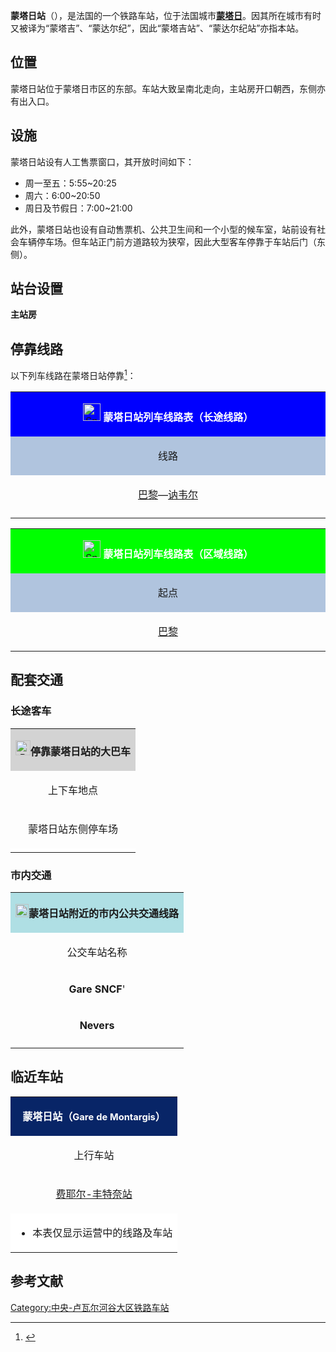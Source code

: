 {{Infobox station
| name = [[File:Sncf-logo.svg|32x32px]]蒙塔日站<br>(<span style="font-size:small">蒙塔吉站、蒙达尔纪站</span>)<br>{{lang|fr|Gare de Montargis}}
| type = [[法国铁路|法国铁路]]
| image = File:Montargis IMG 0330.JPG
| image_caption = 蒙塔日站正门（西侧）
| address = {{FRA}}[[卢瓦雷省|卢瓦雷省]][[蒙塔日|蒙塔日]]
| latd = 48
| latm = 00
| lats = 25
| latNS = N
| longd = 2
| longm = 44
| longs = 35
| longEW = E
| operator = [[File:Sncf-logo.svg|32x32px]]
| coordinates_display = yes
| iso_region = FR
| line = * [[莫雷－里昂铁路|莫雷－里昂铁路]]
* {{link-fr|莱索布赖－蒙塔日铁路|Ligne des Aubrais - Orléans à Montargis}}（货运，基本废弃）
| platform = 4
| tracks = 5
| elevation = 89米
| opened = 1860年8月14日
| rebuilt = 
| status = 使用中
| closed = 
| passengers = 约64.2万人次<ref>{{Cite web|url=https://ressources.data.sncf.com/explore/dataset/frequentation-gares/?sort=voyageurs_2014&q=montargis|title=Fréquentation en gares en 2014|accessdate=2016-11-06|author=SNCF|date=|language=法语|publisher=SNCF Open Data}}</ref>
| pass_year = 2014年
| station_type = 客运车站，兼办货运业务
| connections = * 卢瓦雷省城际客运
* 蒙塔日城市公共交通
| route_map = 
| map_locator = 
| note = 
}}

'''蒙塔日站'''（{{lang-fr|Gare de Montargis}}），是法国的一个铁路车站，位于法国城市'''[[蒙塔日|蒙塔日]]'''。因其所在城市有时又被译为“蒙塔吉”、“蒙达尔纪”，因此“蒙塔吉站”、“蒙达尔纪站”亦指本站。

==位置==

蒙塔日站位于蒙塔日市区的东部。车站大致呈南北走向，主站房开口朝西，东侧亦有出入口。

==设施==

蒙塔日站设有人工售票窗口，其开放时间如下：
* 周一至五：5:55~20:25
* 周六：6:00~20:50
* 周日及节假日：7:00~21:00

此外，蒙塔日站也设有自动售票机、公共卫生间和一个小型的候车室，站前设有社会车辆停车场。但车站正门前方道路较为狭窄，因此大型客车停靠于车站后门（东侧）。

==站台设置==

{{RailStStart|西}}
'''主站房'''
{{RailStPlatform|侧d||1T||}}
{{RailStLine|A||}}
{{RailStLine|B||}}
{{RailStPlatform|岛| |||}}
{{RailStLine|C||}}
{{RailStLine|D||}}
{{RailStPlatform|岛| |||}}
{{RailStLine|E||}}
{{RailStLine|||}}
{{RailStPlatform|岛| |||}}
{{RailStLine|||}}
{{RailStEnd|东}}

== 停靠线路 ==

{{动态列表|最后更新时间：2016年11月7日。本章节内容仅供参考，不排除因施工或罢工而引发的临时性变更。欢迎修正和补充}}

以下列车线路在蒙塔日站停靠<ref>{{Cite web|url=http://www.ter.sncf.com/centre-val-de-loire/gares/87684001/Montargis/prochains-departs|title=GARE MONTARGIS|accessdate=2016-11-07|author=SNCF|date=|language=法语|publisher=TER Centre - Val-de-Loire}}</ref>：

{| class="wikitable mw-collapsible" 
|colspan="5" style="background:#0000FF; width:48em" align="center"|[[File:Sncf-logo.svg|28x28px]] <font color=#FFFFFF>'''蒙塔日站列车线路表（长途线路）'''</font>
|-
!style="background:#B0C4DE"| 线路
!style="background:#B0C4DE"|车种
!style="background:#B0C4DE"|上一站
!style="background:#B0C4DE"|下一站
!style="background:#B0C4DE"|大致运行频率{{noteTag|name=noteA}}
|-
| rowspan="2" |[[巴黎贝尔西站|巴黎]]—[[讷韦尔站|讷韦尔]]
| rowspan="2" align="center" |'''INTERCITÉS'''
|[[巴黎贝尔西站|巴黎]]
| rowspan="2" |[[维尔尼松河畔诺让站|维尔尼松河畔诺让]]
|每天4趟左右
|-
|[[讷穆尔圣皮耶尔站|讷穆尔]]
|每天2趟{{noteTag|name=noteB}}
|-
|colspan="5" style="background:#FFFFFF"|{{noteFoot|1=
{{noteTag|name=noteA|1=在本栏中，往返1次为"1趟"；除特别标明外，其数据仅工作日有效，周末及节假日列车数量可能会减少或停运}}
{{noteTag|name=noteB|1=周末及节假日停运}}
}}
|}

{| class="wikitable mw-collapsible"
|colspan="5" style="background:#00FF00; width:48em" align="center" |[[File:Sncf-logo.svg|28x28px]] '''<font color=#FFFFFF>蒙塔日站列车线路表（区域线路）</font>'''
|-
!style="background:#B0C4DE"|起点
!style="background:#B0C4DE"|上一站
!style="background:#B0C4DE"|线路
!style="background:#B0C4DE"|下一站
!style="background:#B0C4DE"|终点
|-
|[[巴黎里昂车站|巴黎]]
|[[苏普-沙托朗东站|苏普]]/[[多尔迪福站|多尔迪福]]/[[费里耶-丰特奈站|费里耶-丰特奈]]
| rowspan="1"|[[File:Logo_train_transilien.svg|16x16px]][[File:Paris_Transilien_R.svg|16x16px]]
|（终点）
|（终点）<ref>{{Cite web|url=https://www.transilien.com/sites/default/files/atoms/files/paris_gare_de_lyon_-_moret_-_montereau_-_montargis_-_lundi_au_vendredi.pdf|title=paris_gare_de_lyon_-_moret_-_montereau_-_montargis_-_lundi_au_vendredi|accessdate=2016-11-07|author=Transilien|date=|language=法语|publisher=Transilien}}{{Dead link|date=2019年11月 |bot=InternetArchiveBot |fix-attempted=yes }}</ref>
|}

==配套交通==
===长途客车===

{| class="wikitable mw-collapsible" 
|colspan="3" align="center" style="background:#D3D3D3" |[[File:BSicon_BUS.svg|24x24px]]'''停靠蒙塔日站的大巴车'''
|-
!align="center" |上下车地点
!align="center" |运营单位
!align="center" |主要目的地{{noteTag|name=noteA}}
|-
| rowspan="2" align="center" |蒙塔日站东侧停车场
|align="center" |{{link-fr|卢瓦雷省城际客运|Ulys}}<br>Ulys
|
* 4号线{{noteTag|name=noteC}}：[[拉沙佩勒圣塞皮尔克尔|拉沙佩勒圣塞皮尔克尔]]、[[埃尔穆瓦地区拉塞尔|拉塞勒昂埃尔穆瓦]]、[[库尔特奈_(卢瓦雷省)|库尔特奈]]
* 6号线：[[贝勒加尔德_(卢瓦雷省)|贝勒加尔德 (卢瓦雷省)]]、[[奥尔良站|奥尔良]]
* 11号线{{noteTag|name=noteC}}：[[博恩拉罗朗德|博恩拉罗朗德]]、[[加蒂奈地区巴尔维尔|加蒂奈地区巴尔维尔]]、[[皮蒂维耶|皮蒂维耶]]
* 13号线{{noteTag|name=noteC}}：[[沙托雷纳尔_(卢瓦雷省)|沙托勒纳尔]]、[[蒙特科尔邦_(卢瓦雷省)|蒙科尔邦]]
* 14号线{{noteTag|name=noteC}}：[[奥克西_(卢瓦雷省)|奥克西]]、[[皮伊索_(卢瓦雷省)|皮伊索]]、[[马勒舍布站|马勒舍布]]
* 15号线{{noteTag|name=noteC}}：[[沙蒂隆科利尼|沙蒂隆科利尼]]、[[阿韦罗讷河畔圣莫里克_(卢瓦雷省)|阿韦龙河畔圣莫里斯]]
|-
|align="center" |[[SNCF|SNCF]]
|''当某条铁路线施工或罢工时，SNCF可能也会提供途径该线路沿途站点的大巴车''{{noteTag|name=noteB}}
|-
|colspan="3" style="background:#FFFFFF"|{{noteFoot|1=
{{noteTag|name=noteA|1=本栏不包括可以联程中转前往的目的地}}
{{noteTag|name=noteB|1=其车票可与SNCF的同线路车票通用}}
{{noteTag|name=noteC|1=仅周一至六开行}}
}}
|}

===市内交通===

{| class="wikitable mw-collapsible" 
|colspan="3" align="center" style="background:#AFDFE4"|[[File:Bus-logo.svg|21x21px]]'''蒙塔日站附近的市内公共交通线路'''
|-
!align="center" |公交车站名称
!align="center" |位置
!align="center" |停靠线路<ref>{{Cite web|url=http://www.amelys.fr/fileadmin/Sites/Amelys/plan_reseau_70x50_R_2013_vect_HD_corrige_BD.pdf|title=plan_reseau_70x50_R_2013_vect_HD_corrige_BD|accessdate=2016-11-07|author=Amelys|date=|language=法语|publisher=|archive-url=https://web.archive.org/web/20150922045615/http://www.amelys.fr/fileadmin/Sites/Amelys/plan_reseau_70x50_R_2013_vect_HD_corrige_BD.pdf|archive-date=2015-09-22|dead-url=yes}}</ref>
|-
|'''Gare SNCF''''
|蒙塔日站东侧（后门）
|
* 1路{{noteTag|name=noteA}}：比日 ↔ 医院
|-
|'''Nevers'''
|蒙塔日站正门前方200米
|
* 2路{{noteTag|name=noteA}}：[[瑟普瓦|瑟普瓦]]/朗西 ↔ 昂蒂布/圣菲尔曼
|-
|colspan="3" style="background:#FFFFFF"|{{noteFoot|1=
{{noteTag|name=noteA|1=周日及节假日停运}}
}}
|}

==临近车站==

{|class="wikitable mw-collapsible" style="margin: 0 auto; width:42em;"
|colspan="3"  style="background:#082567" align="center"|<font color=#FFFFFF>'''蒙塔日站（<span style="font-size:11pt;">Gare de Montargis</span>）'''</font>
|-
!上行车站
!线路
!下行车站
|-
|align="center" |[[费耶尔-丰特奈站|费耶尔-丰特奈站]]
|align="center" |'''[[莫雷－里昂铁路|莫雷－里昂铁路]]'''
|align="center" |[[维尔尼松河畔诺让站|维尔尼松河畔诺让站]]
|-
|colspan="3" style="background:#FFFFFF"|
*本表仅显示运营中的线路及车站
|}

== 参考文献 ==
{{Reflist}}

{{法国主要火车站列表}}

[[Category:中央-卢瓦尔河谷大区铁路车站|Category:中央-卢瓦尔河谷大区铁路车站]]